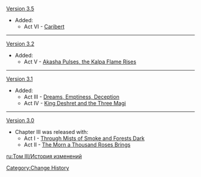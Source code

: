 [[Version 3.5]]
* Added:
** Act VI - [[Caribert]]
----
[[Version 3.2]]
* Added:
** Act V - [[Akasha Pulses, the Kalpa Flame Rises]]
----
[[Version 3.1]]
* Added:
** Act III - [[Dreams, Emptiness, Deception]]
** Act IV - [[King Deshret and the Three Magi]]
----
[[Version 3.0]]
* Chapter III was released with:
** Act I - [[Through Mists of Smoke and Forests Dark]]
** Act II - [[The Morn a Thousand Roses Brings]]
<noinclude>
[[Category:Change History]]

[[ru:Том III/История изменений]]
</noinclude>